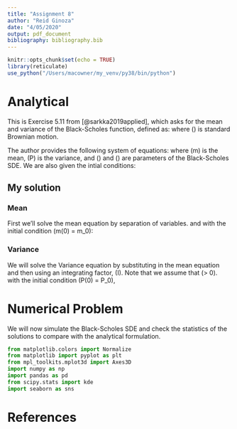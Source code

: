 ```yaml
---
title: "Assignment 8"
author: "Reid Ginoza"
date: "4/05/2020"
output: pdf_document
bibliography: bibliography.bib
---
```


```r
knitr::opts_chunk$set(echo = TRUE)
library(reticulate)
use_python("/Users/macowner/my_venv/py38/bin/python")
```
\newcommand{\D}{\mathrm{d}}

# Analytical
This is Exercise 5.11 from [@sarkka2019applied], which asks for the mean and variance of the Black-Scholes function, defined as:
\begin{equation}
\D x = \mu x \D t + \sigma x \D \beta,
\end{equation}
where \(\beta\) is standard Brownian motion.

The author provides the following system of equations:
\begin{align}
\dfrac{\D m}{\D t} &= \mu m\\
\dfrac{\D P}{\D t} &= 2 \mu P + \sigma^2 P + \sigma^2 m^2,
\end{align}
where \(m\) is the mean, \(P\) is the variance, and \(\mu\) and \(\sigma\) are parameters of the Black-Scholes SDE.
We are also given the intial conditions:
\begin{align}
m\left(0\right) &= m_0\\
P\left(0\right) &= P_0
\end{align}

## My solution
### Mean
First we'll solve the mean equation by separation of variables.
\begin{align}
\dfrac{\D m}{\D t} &= \mu m\\
\dfrac{1}{m} \D m &= \mu \D t\\
\int \dfrac{1}{m} \D m &= \int \mu \D t\\
\ln{m} &= \mu t + c_1\\
m &= c \, \mathrm{e}^{\left( \mu t \right)}
\end{align}
and with the initial condition \(m\left(0\right) = m_0\):
\begin{align}
m\left( 0 \right) = m_0 &= c \mathrm{e}^{\mu \left( 0 \right)}\\
m_0 &= c \\
\therefore m\left( t \right) &= m_0 \, \mathrm{e}^{\mu t}
\end{align}

### Variance
We will solve the Variance equation by substituting in the mean equation and then using an integrating factor, \(I\).
Note that we assume that \(\sigma > 0\).
\begin{align}
\dfrac{\D P}{\D t} &= 2 \mu P + \sigma^2 P + \sigma^2 m^2\\
\dfrac{\D P}{\D t} &= 2 \mu P + \sigma^2 P + \sigma^2 m_0^2 \, \mathrm{e}^{2 \mu t }\\
\dfrac{\D P}{\D t} - \left( 2 \mu + \sigma^2 \right) P &=  \sigma^2 m_0^2 \, \mathrm{e}^{2 \mu t }\\
\text{Let } I &:= \mathrm{e}^{\int - \left( 2 \mu + \sigma^2 \right) \D t} = \mathrm{e}^{- \left( 2 \mu + \sigma^2 \right) t}\\
\text{Then, } \quad \mathrm{e}^{- \left( 2 \mu + \sigma^2 \right) t} \dfrac{\D P}{\D t} - \left( 2 \mu + \sigma^2 \right) P \mathrm{e}^{- \left( 2 \mu + \sigma^2 \right) t} &= \sigma^2 m_0^2 \, \mathrm{e}^{2 \mu t } \mathrm{e}^{- \left( 2 \mu + \sigma^2 \right) t}\\
\dfrac{\D}{\D t} \left( \mathrm{e}^{- \left( 2 \mu + \sigma^2 \right) t } P\right) &= \sigma^2 m_0^2 \, \mathrm{e}^{- \sigma^2 t}\\ 
\int \dfrac{\D}{\D t} \left( \mathrm{e}^{- \left( 2 \mu + \sigma^2 \right) t } P\right) \D t&= \sigma^2 m_0^2 \int \mathrm{e}^{- \sigma^2 t} \D t\\ 
\mathrm{e}^{- \left( 2 \mu + \sigma^2 \right) t } P &= - \sigma^2 \dfrac{1}{\sigma^2} m_0^2 \, \mathrm{e}^{- \sigma^2 t} + c_2\\
P &= -  m_0^2 \, \mathrm{e}^{- \sigma^2 t} \mathrm{e}^{\left( 2 \mu + \sigma^2 \right) t } + c_2 \, \mathrm{e}^{\left( 2 \mu + \sigma^2 \right) t }\\
P &= -  m_0^2 \, \mathrm{e}^{2 \mu t} + c_2 \, \mathrm{e}^{\left( 2 \mu + \sigma^2 \right) t }
\end{align}
with the initial condition \(P\left(0\right) = P_0\),
\begin{align}
P\left( 0 \right) = P_0 &= -  m_0^2 \, \mathrm{e}^{2 \mu \left( 0 \right)} + c_2 \, \mathrm{e}^{\left( 2 \mu + \sigma^2 \right) \left( 0 \right) }\\
P_0 &= -  m_0^2 + c_2\\
\implies c_2 &= P_0 + m_0^2\\
\therefore P\left(t\right) &= -  m_0^2 \, \mathrm{e}^{2 \mu t} + \left( P_0 + m_0^2 \right) \, \mathrm{e}^{\left( 2 \mu + \sigma^2 \right) t }
\end{align}

# Numerical Problem
We will now simulate the Black-Scholes SDE and check the statistics of the solutions to compare with the analytical formulation.



```python
from matplotlib.colors import Normalize
from matplotlib import pyplot as plt
from mpl_toolkits.mplot3d import Axes3D
import numpy as np
import pandas as pd
from scipy.stats import kde
import seaborn as sns
```


# References